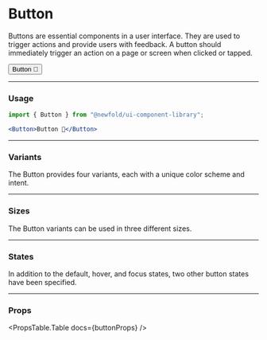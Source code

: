 
# Button
Buttons are essential components in a user interface. They are used to trigger actions and provide users with feedback.
A button should immediately trigger an action on a page or screen when clicked or tapped.

<NewfoldRoot>
    <Button>Button 🤟</Button>
</NewfoldRoot>

---
### Usage
```jsx
import { Button } from "@newfold/ui-component-library";

<Button>Button 🤟</Button>
```

---
### Variants
The Button provides four variants, each with a unique color scheme and intent.
<ButtonVariants />

---
### Sizes
The Button variants can be used in three different sizes.
<ButtonSizes />

---
### States
In addition to the default, hover, and focus states, two other button states have been specified.
<ButtonStates />

---
### Props
<PropsTable.Table docs={buttonProps} />
